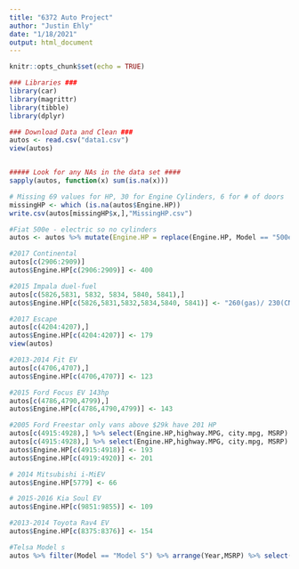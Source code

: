 ```yaml
---
title: "6372 Auto Project"
author: "Justin Ehly"
date: "1/18/2021"
output: html_document
---
```


```r
knitr::opts_chunk$set(echo = TRUE)
```

```r
### Libraries ###
library(car)
library(magrittr)
library(tibble)
library(dplyr)
```

```r
### Download Data and Clean ###
autos <- read.csv("data1.csv")
view(autos)


##### Look for any NAs in the data set ####
sapply(autos, function(x) sum(is.na(x)))

# Missing 69 values for HP, 30 for Engine Cylinders, 6 for # of doors
missingHP <- which (is.na(autos$Engine.HP))
write.csv(autos[missingHP$x,],"MissingHP.csv")

#Fiat 500e - electric so no cylinders
autos <- autos %>% mutate(Engine.HP = replace(Engine.HP, Model == "500e",111)) 

#2017 Continental
autos[c(2906:2909)]
autos$Engine.HP[c(2906:2909)] <- 400 

#2015 Impala duel-fuel
autos[c(5826,5831, 5832, 5834, 5840, 5841),]
autos$Engine.HP[c(5826,5831,5832,5834,5840, 5841)] <- "260(gas)/ 230(CNG) "

#2017 Escape
autos[c(4204:4207),]
autos$Engine.HP[c(4204:4207)] <- 179 
view(autos)

#2013-2014 Fit EV
autos[c(4706,4707),]
autos$Engine.HP[c(4706,4707)] <- 123

#2015 Ford Focus EV 143hp
autos[c(4786,4790,4799),]
autos$Engine.HP[c(4786,4790,4799)] <- 143

#2005 Ford Freestar only vans above $29k have 201 HP
autos[c(4915:4928),] %>% select(Engine.HP,highway.MPG, city.mpg, MSRP) %>% arrange(MSRP)
autos[c(4915:4928),] %>% select(Engine.HP,highway.MPG, city.mpg, MSRP) %>% arrange(highway.MPG)
autos$Engine.HP[c(4915:4918)] <- 193
autos$Engine.HP[c(4919:4920)] <- 201

# 2014 Mitsubishi i-MiEV
autos$Engine.HP[5779] <- 66

# 2015-2016 Kia Soul EV
autos$Engine.HP[c(9851:9855)] <- 109

#2013-2014 Toyota Rav4 EV
autos$Engine.HP[c(8375:8376)] <- 154

#Telsa Model s
autos %>% filter(Model == "Model S") %>% arrange(Year,MSRP) %>% select(Year, Engine.HP,highway.MPG, city.mpg, MSRP)


```